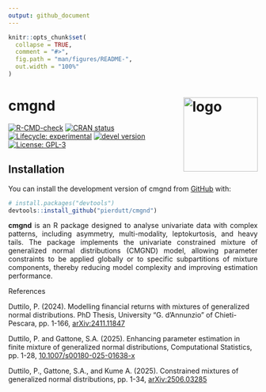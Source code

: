 ```yaml
---
output: github_document
---
```


<!-- README.md is generated from README.Rmd. Please edit that file -->

```r
knitr::opts_chunk$set(
  collapse = TRUE,
  comment = "#>",
  fig.path = "man/figures/README-",
  out.width = "100%"
)
```

# cmgnd <img src="man/figures/logo.png" alt="logo" align="right" width="150" style="border: none; float: right;"/>

<!-- badges: start -->
[![R-CMD-check](https://github.com/pierdutt/cmgnd/actions/workflows/R-CMD-check.yaml/badge.svg)](https://github.com/pierdutt/cmgnd/actions/workflows/R-CMD-check.yaml)
[![CRAN status](https://www.r-pkg.org/badges/version/cmgnd)](https://CRAN.R-project.org/package=cmgnd) [![Lifecycle: experimental](https://img.shields.io/badge/lifecycle-experimental-orange.svg)](https://lifecycle.r-lib.org/articles/stages.html) [![devel version](https://img.shields.io/badge/devel%20version-0.1.1-blue.svg)](https://github.com/daniGiro/cmgnd) [![License: GPL-3](https://img.shields.io/badge/license-GPL--3-forestgreen.svg)](https://cran.r-project.org/web/licenses/GPL-3)
<!-- badges: end -->


## Installation
You can install the development version of cmgnd from [GitHub](https://github.com/) with:

``` r
# install.packages("devtools")
devtools::install_github("pierdutt/cmgnd")
```
<div style="text-align: justify;">
__cmgnd__ is an R package designed to analyse univariate data with complex patterns, including asymmetry, multi-modality, leptokurtosis, and heavy tails. The package implements the univariate constrained mixture of generalized normal distributions (CMGND) model, allowing parameter constraints to be applied globally or to specific subpartitions of mixture components, thereby reducing model complexity and improving estimation performance. 
</div>

References

Duttilo, P. (2024). Modelling financial returns with mixtures of generalized normal distributions. PhD Thesis, University “G. d’Annunzio” of Chieti-Pescara, pp. 1-166, [arXiv:2411.11847](https://doi.org/10.48550/arXiv.2411.11847)

Duttilo, P. and Gattone, S.A. (2025). Enhancing parameter estimation in finite
mixture of generalized normal distributions, Computational Statistics, pp. 1-28, [10.1007/s00180-025-01638-x](https://doi.org/10.1007/s00180-025-01638-x)

Duttilo, P., Gattone, S.A., and Kume A. (2025). Constrained mixtures of generalized normal distributions, pp. 1-34, [arXiv:2506.03285](https://doi.org/10.48550/arXiv.2506.03285)


